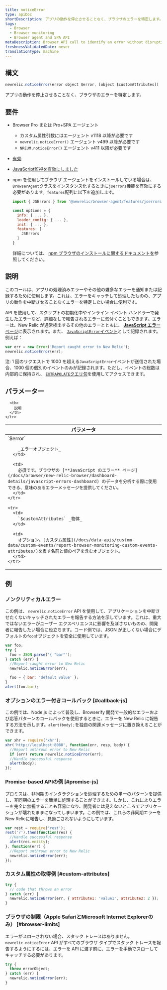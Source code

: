 ```yaml
---
title: noticeError
type: apiDoc
shortDescription: アプリの動作を停止させることなく、ブラウザのエラーを特定します。
tags:
  - Browser
  - Browser monitoring
  - Browser agent and SPA API
metaDescription: Browser API call to identify an error without disrupting your app's operations.
freshnessValidatedDate: never
translationType: machine
---
```


## 構文

```js
newrelic.noticeError(error object $error, [object $customAttributes])
```

アプリの動作を停止させることなく、ブラウザのエラーを特定します。

## 要件

* Browser Pro または Pro+SPA エージェント

  * カスタム属性引数にはエージェント v1118 以降が必要です
  * `newrelic.noticeError()` エージェント v499 以降が必要です
  * `NREUM.noticeError()` エージェント v411 以降が必要です

* [有効<InlinePopover type="browser"/>](/docs/browser/new-relic-browser/getting-started/browser-settings)

* [JavaScript監視を有効にしました](/docs/browser/new-relic-browser/browser-pro-features/javascript-errors-page-detect-analyze-errors)

* npm を使用してブラウザ エージェントをインストールしている場合は、 `BrowserAgent`クラスをインスタンス化するときに`jserrors`機能を有効にする必要があります。`features`配列に以下を追加します。

  ```js
  import { JSErrors } from '@newrelic/browser-agent/features/jserrors';

  const options = {
    info: { ... },
    loader_config: { ... },
    init: { ... },
    features: [
      JSErrors
    ]
  }
  ```

  詳細については、 [npm ブラウザのインストールに関するドキュメントを](https://www.npmjs.com/package/@newrelic/browser-agent#new-relic-browser-agent)参照してください。

## 説明

このコールは、アプリの処理済みエラーやその他の雑多なエラーを通知または記録するために使用します。これは、エラーをキャッチして処理したものの、アプリの動作を中断させることなくエラーを特定したい場合に便利です。

API を使用して、スクリプトの初期化中やインライン イベント ハンドラーで発生したエラーなど、詳細なしで報告されるエラーに気付くこともできます。エラーは、New Relic が通常検出するその他のエラーとともに、 [**JavaScript エラー**ページ](/docs/browser/new-relic-browser/dashboard-details/javascript-errors-dashboard)に表示されます。また、 [`JavaScriptError`イベント](/attribute-dictionary/?event=JavaScriptError)として記録されます。例えば：

```js
var err = new Error('Report caught error to New Relic');
newrelic.noticeError(err);
```

注: 1 回のリクエストで 1000 を超える`JavaScriptError`イベントが送信された場合、1000 個の個別のイベントのみが記録されます。ただし、イベントの総数は内部的に保持され、 [`EXTRAPOLATE`クエリ句](/docs/query-your-data/nrql-new-relic-query-language/get-started/nrql-syntax-clauses-functions/#extrapolate)を使用してアクセスできます。

## パラメーター

<table>
  <thead>
    <tr>
      <th width="30%">
        パラメータ
      </th>

      <th>
        説明
      </th>
    </tr>
  </thead>

  <tbody>
    <tr>
      <td>
        `$error`

        _エラーオブジェクト_
      </td>

      <td>
        必須です。ブラウザの [**JavaScript のエラー** ページ](/docs/browser/new-relic-browser/dashboard-details/javascript-errors-dashboard) のデータを分析する際に使用できる、意味のあるエラーメッセージを提供してください。
      </td>
    </tr>

    <tr>
      <td>
        `$customAttributes` _物体_
      </td>

      <td>
        オプション。[カスタム属性](/docs/data-apis/custom-data/custom-events/report-browser-monitoring-custom-events-attributes/)を表す名前と値のペアを含むオブジェクト。
      </td>
    </tr>
  </tbody>
</table>

## 例

### ノンクリティカルエラー

この例は、 `newrelic.noticeError` API を使用して、アプリケーションを中断させたくないキャッチされたエラーを報告する方法を示しています。これは、重大ではないエラーがユーザー エクスペリエンスに影響を及ぼさないものの、開発者に報告したい場合に役立ちます。コード例では、JSON が正しくない場合にデフォルトの`foo`オブジェクトを安全に使用しています。

```js
var foo;
try {
  foo = JSON.parse('{ "bar"');
} catch (err) {
  //Report caught error to New Relic
  newrelic.noticeError(err);

  foo = { bar: 'default value' };
}
alert(foo.bar);
```

### オプションのエラー付きコールバック [#callback-js]

この例では、Node.js によって普及し、Browserify 開発で一般的なエラーおよび応答パターンのコールバックを使用するときに、エラーを New Relic に報告する方法を示します。`alert(body);`を独自の関連メッセージに置き換えることができます。

```js
var xhr = require('xhr');
xhr('http://localhost:8080', function(err, resp, body) {
  //Report unthrown error to New Relic
  if (err) return newrelic.noticeError(err);
  //Handle successful response
  alert(body);
});
```

### Promise-based APIの例 [#promise-js]

プロミスは、非同期のインタラクションを処理するための単一のパターンを提供し、非同期のエラーを簡単に処理することができます。しかし、これによりエラーを完全に無視することも容易になり、開発者には見えないところでアプリケーションが壊れたままになってしまいます。この例では、これらの非同期エラーをNew Relicに報告し、見過ごされないようにしています。

```js
var rest = require('rest');
rest('/').then(function(res) {
  //Handle successful response
  alert(res.entity);
}, function(err) {
  //Report unthrown error to New Relic
  newrelic.noticeError(err);
});
```

### カスタム属性の取得例 [#custom-attributes]

```js
try {
  // code that throws an error
} catch (err) {
  newrelic.noticeError(err, { attribute1: 'value1', attribute2: 2 });
}
```

### ブラウザの制限（Apple SafariとMicrosoft Internet Explorerのみ） [#browser-limits]

エラーがスローされない場合、スタック トレースはありません。`newrelic.noticeError` API がすべてのブラウザ タイプでスタック トレースを報告するようにするには、エラーを API に渡す前に、エラーを手動でスローしてキャッチする必要があります。

```js
try {
  throw errorObject;
} catch (err) {
  newrelic.noticeError(err);
}
```